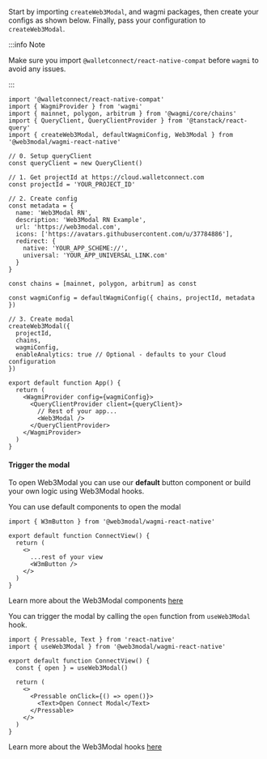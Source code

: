 
Start by importing `createWeb3Modal`, and wagmi packages, then create your configs as shown below.
Finally, pass your configuration to `createWeb3Modal`.

:::info Note

Make sure you import `@walletconnect/react-native-compat` before `wagmi` to avoid any issues.

:::

```tsx
import '@walletconnect/react-native-compat'
import { WagmiProvider } from 'wagmi'
import { mainnet, polygon, arbitrum } from '@wagmi/core/chains'
import { QueryClient, QueryClientProvider } from '@tanstack/react-query'
import { createWeb3Modal, defaultWagmiConfig, Web3Modal } from '@web3modal/wagmi-react-native'

// 0. Setup queryClient
const queryClient = new QueryClient()

// 1. Get projectId at https://cloud.walletconnect.com
const projectId = 'YOUR_PROJECT_ID'

// 2. Create config
const metadata = {
  name: 'Web3Modal RN',
  description: 'Web3Modal RN Example',
  url: 'https://web3modal.com',
  icons: ['https://avatars.githubusercontent.com/u/37784886'],
  redirect: {
    native: 'YOUR_APP_SCHEME://',
    universal: 'YOUR_APP_UNIVERSAL_LINK.com'
  }
}

const chains = [mainnet, polygon, arbitrum] as const

const wagmiConfig = defaultWagmiConfig({ chains, projectId, metadata })

// 3. Create modal
createWeb3Modal({
  projectId,
  chains,
  wagmiConfig,
  enableAnalytics: true // Optional - defaults to your Cloud configuration
})

export default function App() {
  return (
    <WagmiProvider config={wagmiConfig}>
      <QueryClientProvider client={queryClient}>
        // Rest of your app...
        <Web3Modal />
      </QueryClientProvider>
    </WagmiProvider>
  )
}
```

#### Trigger the modal

To open Web3Modal you can use our **default** button component or build your own logic using Web3Modal hooks.

<Tabs>
<TabItem value="components" label="Components">
You can use default components to open the modal

```tsx
import { W3mButton } from '@web3modal/wagmi-react-native'

export default function ConnectView() {
  return (
    <>
      ...rest of your view
      <W3mButton />
    </>
  )
}
```

Learn more about the Web3Modal components [here](../../core/components.mdx)

</TabItem>
<TabItem value="hooks" label="Hooks">

You can trigger the modal by calling the `open` function from `useWeb3Modal` hook.

```tsx
import { Pressable, Text } from 'react-native'
import { useWeb3Modal } from '@web3modal/wagmi-react-native'

export default function ConnectView() {
  const { open } = useWeb3Modal()

  return (
    <>
      <Pressable onClick={() => open()}>
        <Text>Open Connect Modal</Text>
      </Pressable>
    </>
  )
}
```

Learn more about the Web3Modal hooks [here](../../core/hooks.mdx)

</TabItem>
</Tabs>
